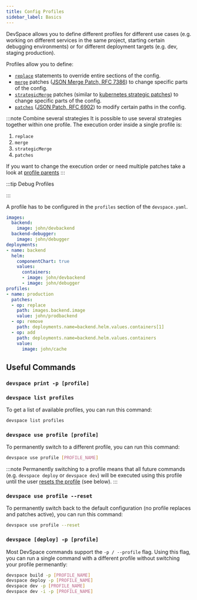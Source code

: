 ```yaml
---
title: Config Profiles
sidebar_label: Basics
---
```



DevSpace allows you to define different profiles for different use cases (e.g. working on different services in the same project, starting certain debugging environments) or for different deployment targets (e.g. dev, staging production). 

Profiles allow you to define:
- [`replace`](../../configuration/profiles/replace.mdx) statements to override entire sections of the config.
- [`merge`](../../configuration/profiles/merge.mdx) patches ([JSON Merge Patch, RFC 7386](https://tools.ietf.org/html/rfc7386)) to change specific parts of the config.
- [`strategicMerge`](../../configuration/profiles/strategic-merge.mdx) patches (similar to [kubernetes strategic patches](https://kubernetes.io/docs/tasks/manage-kubernetes-objects/update-api-object-kubectl-patch/#use-strategic-merge-patch-to-update-a-deployment-using-the-retainkeys-strategy)) to change specific parts of the config.
- [`patches`](../../configuration/profiles/patches.mdx) ([JSON Patch, RFC 6902](https://tools.ietf.org/html/rfc6902)) to modify certain paths in the config.

:::note Combine several strategies
It is possible to use several strategies together within one profile. The execution order inside a single profile is:  
1. `replace`  
2. `merge`  
3. `strategicMerge`  
4. `patches`  

If you want to change the execution order or need multiple patches take a look at [profile parents](../../configuration/profiles/parents.mdx) 
:::

:::tip Debug Profiles

<FragmentInfoPrintConfig/>

:::

A profile has to be configured in the `profiles` section of the `devspace.yaml`.
```yaml {15-25}
images:
  backend:
    image: john/devbackend
  backend-debugger:
    image: john/debugger
deployments:
- name: backend
  helm:
    componentChart: true
    values:
      containers:
      - image: john/devbackend
      - image: john/debugger
profiles:
- name: production
  patches:
  - op: replace
    path: images.backend.image
    value: john/prodbackend
  - op: remove
    path: deployments.name=backend.helm.values.containers[1]
  - op: add
    path: deployments.name=backend.helm.values.containers
    value:
      image: john/cache
```


## Useful Commands

### `devspace print -p [profile]`

<FragmentInfoPrintConfig/>

<FragmentApplyMultiple/>

### `devspace list profiles`
To get a list of available profiles, you can run this command:
```bash
devspace list profiles
```

### `devspace use profile [profile]`
To permanently switch to a different profile, you can run this command:
```bash
devspace use profile [PROFILE_NAME]
```

:::note
Permanently switching to a profile means that all future commands (e.g. `devspace deploy` or `devspace dev`) will be executed using this profile until the user [resets the profile](#devspace-use-profile---reset) (see below).
:::

### `devspace use profile --reset`
To permanently switch back to the default configuration (no profile replaces and patches active), you can run this command:
```bash
devspace use profile --reset
```

### `devspace [deploy] -p [profile]`
Most DevSpace commands support the `-p / --profile` flag. Using this flag, you can run a single command with a different profile without switching your profile permenantly:
```bash
devspace build -p [PROFILE_NAME]
devspace deploy -p [PROFILE_NAME]
devspace dev -p [PROFILE_NAME]
devspace dev -i -p [PROFILE_NAME]
```
